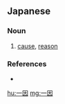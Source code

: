 ==Japanese==
{{ja-kanjitab|いち|いん}}

===Noun===
{{ja-noun|いち.いん}}

# [[cause]], [[reason]]

===References===
* {{R:Shogakukan}}

[[hu:一因]]
[[mg:一因]]
